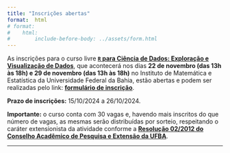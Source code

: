 ```yaml
---
title: "Inscrições abertas"
format:  html
# format:
#    html:
#        include-before-body: ../assets/form.html
---
```


<!-- Não há inscrições abertas no momento. 

**Fique atento à nossa conta do Instagram [`@`cienciadedados.ime](https://www.instagram.com/cienciadedados.ime){target="_blank"} para se informar sobre os períodos de inscrições.** -->


As inscrições para o curso livre **[`R` para Ciência de Dados: Exploração e Visualização de Dados](https://ufba.netlify.app/paginas/catalogo/r/exploracao-visualizacao){target="_blank"}**, que acontecerá nos dias **22 de novembro (das 13h às 18h) e 29 de novembro (das 13h às 18h)** no Instituto de Matemática e Estatística da Universidade Federal da Bahia, estão abertas e podem ser realizadas pelo link: **[formulário de inscrição](https://forms.gle/agPvQB8JaADFkCxP8){target="_blank"}**.


**Prazo de inscrições:** 15/10/2024 a 26/10/2024.

**Importante:** o curso conta com 30 vagas e, havendo mais inscritos do que número de vagas, as mesmas serão distribuídas por sorteio, respeitando o caráter extensionista da atividade conforme a **[Resolução 02/2012 do Conselho Acadêmico de Pesquisa e Extensão da UFBA](https://proext.ufba.br/sites/proext.ufba.br/files/resolucao_no_02-2012_capex_-_regulamento_da_extensao.pdf){target="_blank"}**.

---

